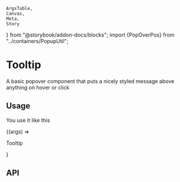     ArgsTable,
    Canvas,
    Meta,
    Story
} from "@storybook/addon-docs/blocks"; import {PopOverPos} from "../containers/PopupUtil";

<Meta title="Component Library/Feedback/Tooltip" component={Tooltip}/>

# Tooltip
A basic popover component that puts a nicely styled message above anything on hover or click

## Usage
You use it like this

<Canvas>
    <Story name="Basic" args={{message: "Basic usage", position: PopOverPos.Top}}>{(args) => <Tooltip {...args}>
        <p>Tooltip</p></Tooltip>}</Story>
</Canvas>

## API
<ArgsTable of={Tooltip}/>
